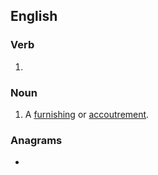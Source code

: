 ==English==

===Verb===
{{head|en|verb form}}

# {{present participle of|en|outfit|nocat=1}}

===Noun===
{{en-noun}}

# {{lb|en|chiefly|in the plural}} A [[furnishing]] or [[accoutrement]].

===Anagrams===
* {{anagrams|en|a=fgiinotttu|fitting out}}